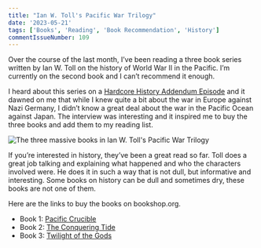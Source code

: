 ```yaml
---
title: "Ian W. Toll's Pacific War Trilogy"
date: '2023-05-21'
tags: ['Books', 'Reading', 'Book Recommendation', 'History']
commentIssueNumber: 109
---
```


Over the course of the last month, I’ve been reading a three book series written by Ian W. Toll on the history of World War II in the Pacific. I’m currently on the second book and I can’t recommend it enough.

I heard about this series on a [Hardcore History Addendum Episode](https://www.youtube.com/watch?v=8cE5-Ze6EcU) and it dawned on me that while I knew quite a bit about the war in Europe against Nazi Germany, I didn’t know a great deal about the war in the Pacific Ocean against Japan. The interview was interesting and it inspired me to buy the three books and add them to my reading list.

![The three massive books in Ian W. Toll's Pacific War Trilogy](../../assets/images/posts/2023-05-21-ian-w-tolls-pacific-war-trilogy/ian_toll_trilogy.jpg)

If you’re interested in history, they’ve been a great read so far. Toll does a great job talking and explaining what happened and who the characters involved were. He does it in such a way that is not dull, but informative and interesting. Some books on history can be dull and sometimes dry, these books are not one of them.

Here are the links to buy the books on bookshop.org.

- Book 1: [Pacific Crucible](https://bookshop.org/p/books/pacific-crucible-war-at-sea-in-the-pacific-1941-1942-ian-w-toll/8754662?ean=9780393343410)
- Book 2: [The Conquering Tide](https://bookshop.org/p/books/the-conquering-tide-war-in-the-pacific-islands-1942-1944-ian-w-toll/8758811?ean=9780393353204)
- Book 3: [Twilight of the Gods](https://bookshop.org/p/books/twilight-of-the-gods-war-in-the-western-pacific-1944-1945-ian-w-toll/13150893?ean=9780393868302)